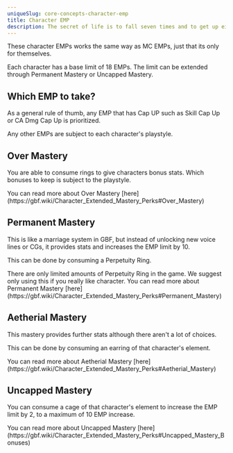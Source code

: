 ```yaml
---
uniqueSlug: core-concepts-character-emp
title: Character EMP
description: The secret of life is to fall seven times and to get up eight times
---
```


These character EMPs works the same way as MC EMPs,
just that its only for themselves.

Each character has a base limit of 18 EMPs.
The limit can be extended through Permanent Mastery or Uncapped Mastery.

## Which EMP to take?

As a general rule of thumb,
any EMP that has Cap UP such as Skill Cap Up or CA Dmg Cap Up is prioritized.

Any other EMPs are subject to each character's playstyle.

## Over Mastery

You are able to consume rings to give characters bonus stats.
Which bonuses to keep is subject to the playstyle.

<Callout type="default">
    You can read more about Over Mastery
    [here](https://gbf.wiki/Character_Extended_Mastery_Perks#Over_Mastery)
</Callout>

## Permanent Mastery

This is like a marriage system in GBF,
but instead of unlocking new voice lines or CGs,
it provides stats and increases the EMP limit by 10.

This can be done by consuming a Perpetuity Ring.

<Callout type="warning">
    There are only limited amounts of Perpetuity Ring in the
    game. We suggest only using this if you really like
    character.
</Callout>

<Callout type="default">
    You can read more about Permanent Mastery
    [here](https://gbf.wiki/Character_Extended_Mastery_Perks#Permanent_Mastery)
</Callout>

## Aetherial Mastery

This mastery provides further stats although there aren't a lot of choices.

This can be done by consuming an earring of that character's element.

<Callout type="default">
    You can read more about Aetherial Mastery
    [here](https://gbf.wiki/Character_Extended_Mastery_Perks#Aetherial_Mastery)
</Callout>

## Uncapped Mastery

You can consume a cage of that character's element to increase the EMP limit by 2,
to a maximum of 10 EMP increase.

<Callout type="default">
    You can read more about Uncapped Mastery
    [here](https://gbf.wiki/Character_Extended_Mastery_Perks#Uncapped_Mastery_Bonuses)
</Callout>
